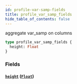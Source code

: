```yaml
---
id: profile-var-samp-fields
title: profile_var_samp_fields
hide_table_of_contents: false
---
```


aggregate var_samp on columns

```graphql
type profile_var_samp_fields {
  height: Float
}
```

### Fields

#### [`height`](#) ([`Float`](/07-graphql/scalars/float))
